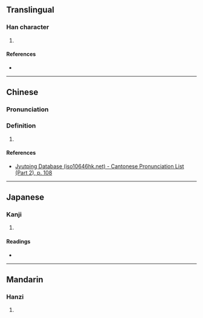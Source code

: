 {{character info/new}}
==Translingual==

===Han character===
{{Han char|rn=61|rad=心|as=07|sn=11|four=|canj=SKP|ids=⿱医心}}

# {{defn|Han|sort=心07}}

====References====
* {{Han ref|kx=0387.250|dkj=10666|dj=0720.070|hdz=42300.030|uh=6098|ud=24728}}

----

==Chinese==

===Pronunciation===
{{zh-pron
|m=yī,huī,lǐ
|c=ji1
}}

===Definition===
# {{defn|lang=yue|sort=心07}}

====References====
* [http://www.iso10646hk.net/jp/document/download.jsp Jyutping Database (iso10646hk.net) - Cantonese Pronunciation List (Part 2), p. 108]

----

==Japanese==

===Kanji===
{{ja-kanji|grade=|rs=心07}}

# {{defn|lang=ja|sort=心07}}

====Readings====
* {{ja-readings|on=[[い]] (i), [[えい]] (ei)|kun=[[つまびらか]] (tsumabiraka), [[うやうやしい]] (uyauyashii)}}

----

==Mandarin==

===Hanzi===
{{cmn-hanzi|pin=[[yī]] ([[yi1]]), [[huī]] ([[hui1]]), [[lǐ]] ([[li3]])|wg=i<sup>1</sup>, hui<sup>1</sup>, li<sup>3</sup>}}

# {{defn|lang=cmn|sort=心07}}